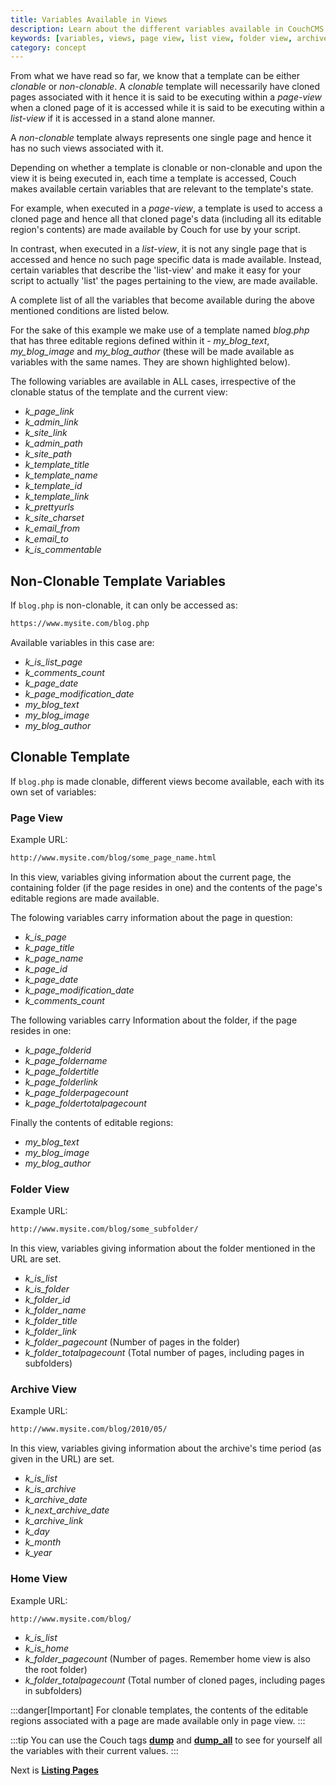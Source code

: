 ```yaml
---
title: Variables Available in Views
description: Learn about the different variables available in CouchCMS templates based on their view type and context
keywords: [variables, views, page view, list view, folder view, archive view, home view]
category: concept
---
```



From what we have read so far, we know that a template can be either _clonable_ or _non-clonable_.
A _clonable_ template will necessarily have cloned pages associated with it hence it is said to be executing within a _page-view_ when a cloned page of it is accessed while it is said to be executing within a _list-view_ if it is accessed in a stand alone manner.

A _non-clonable_ template always represents one single page and hence it has no such views associated with it.

Depending on whether a template is clonable or non-clonable and upon the view it is being executed in, each time a template is accessed, Couch makes available certain variables that are relevant to the template's state.

For example, when executed in a _page-view_, a template is used to access a cloned page and hence all that cloned page's data (including all its editable region's contents) are made available by Couch for use by your script.

In contrast, when executed in a _list-view_, it is not any single page that is accessed and hence no such page specific data is made available. Instead, certain variables that describe the 'list-view' and make it easy for your script to actually 'list' the pages pertaining to the view, are made available.

A complete list of all the variables that become available during the above mentioned conditions are listed below.

For the sake of this example we make use of a template named _blog.php_ that has three editable regions defined within it - *my_blog_text*, *my_blog_image* and *my_blog_author* (these will be made available as variables with the same names. They are shown highlighted below).

The following variables are available in ALL cases, irrespective of the clonable status of the template and the current view:

- _k_page_link_
- _k_admin_link_
- _k_site_link_
- _k_admin_path_
- _k_site_path_
- _k_template_title_
- _k_template_name_
- _k_template_id_
- _k_template_link_
- _k_prettyurls_
- _k_site_charset_
- _k_email_from_
- _k_email_to_
- _k_is_commentable_

## Non-Clonable Template Variables

If `blog.php` is non-clonable, it can only be accessed as:

```txt
https://www.mysite.com/blog.php
```

Available variables in this case are:

- _k_is_list_page_
- _k_comments_count_
- _k_page_date_
- _k_page_modification_date_
- _my_blog_text_
- _my_blog_image_
- _my_blog_author_

## Clonable Template

If `blog.php` is made clonable, different views become available, each with its own set of variables:

### Page View

Example URL:
```txt
http://www.mysite.com/blog/some_page_name.html
```

In this view, variables giving information about the current page, the containing folder (if the page resides in one) and the contents of the page's editable regions are made available.

The folowing variables carry information about the page in question:

- _k_is_page_
- _k_page_title_
- _k_page_name_
- _k_page_id_
- _k_page_date_
- _k_page_modification_date_
- _k_comments_count_

The following variables carry Information about the folder, if the page resides in one:

- _k_page_folderid_
- _k_page_foldername_
- _k_page_foldertitle_
- _k_page_folderlink_
- _k_page_folderpagecount_
- _k_page_foldertotalpagecount_

Finally the contents of editable regions:

- _my_blog_text_
- _my_blog_image_
- _my_blog_author_

### Folder View

Example URL:
```txt
http://www.mysite.com/blog/some_subfolder/
```
In this view, variables giving information about the folder mentioned in the URL are set.

- _k_is_list_
- _k_is_folder_
- _k_folder_id_
- _k_folder_name_
- _k_folder_title_
- _k_folder_link_
- _k_folder_pagecount_ (Number of pages in the folder)
- _k_folder_totalpagecount_ (Total number of pages, including pages in subfolders)

### Archive View

Example URL:
```txt
http://www.mysite.com/blog/2010/05/
```

In this view, variables giving information about the archive's time period (as given in the URL) are set.

- _k_is_list_
- _k_is_archive_
- _k_archive_date_
- _k_next_archive_date_
- _k_archive_link_
- _k_day_
- _k_month_
- _k_year_

### Home View

Example URL:
```txt
http://www.mysite.com/blog/
```

- _k_is_list_
- _k_is_home_
- _k_folder_pagecount_ (Number of pages. Remember home view is also the root folder)
- _k_folder_totalpagecount_ (Total number of cloned pages, including pages in subfolders)

:::danger[Important]
For clonable templates, the contents of the editable regions associated with a page are made available only in page view.
:::

:::tip
You can use the Couch tags [**dump**](../../tags-reference/dump/) and [**dump_all**](../../tags-reference/dump_all/) to see for yourself all the variables with their current values.
:::

Next is [**Listing Pages**](../listing-pages/)
